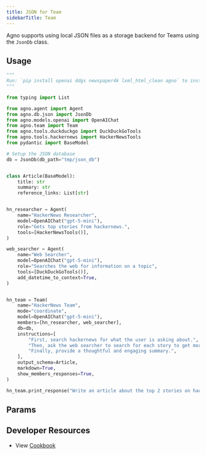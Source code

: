```yaml
---
title: JSON for Team
sidebarTitle: Team
---
```


Agno supports using local JSON files as a storage backend for Teams using the `JsonDb` class.

## Usage

```python json_for_team.py
"""
Run: `pip install openai ddgs newspaper4k lxml_html_clean agno` to install the dependencies
"""

from typing import List

from agno.agent import Agent
from agno.db.json import JsonDb
from agno.models.openai import OpenAIChat
from agno.team import Team
from agno.tools.duckduckgo import DuckDuckGoTools
from agno.tools.hackernews import HackerNewsTools
from pydantic import BaseModel

# Setup the JSON database
db = JsonDb(db_path="tmp/json_db")


class Article(BaseModel):
    title: str
    summary: str
    reference_links: List[str]


hn_researcher = Agent(
    name="HackerNews Researcher",
    model=OpenAIChat("gpt-5-mini"),
    role="Gets top stories from hackernews.",
    tools=[HackerNewsTools()],
)

web_searcher = Agent(
    name="Web Searcher",
    model=OpenAIChat("gpt-5-mini"),
    role="Searches the web for information on a topic",
    tools=[DuckDuckGoTools()],
    add_datetime_to_context=True,
)


hn_team = Team(
    name="HackerNews Team",
    mode="coordinate",
    model=OpenAIChat("gpt-5-mini"),
    members=[hn_researcher, web_searcher],
    db=db,
    instructions=[
        "First, search hackernews for what the user is asking about.",
        "Then, ask the web searcher to search for each story to get more information.",
        "Finally, provide a thoughtful and engaging summary.",
    ],
    output_schema=Article,
    markdown=True,
    show_members_responses=True,
)

hn_team.print_response("Write an article about the top 2 stories on hackernews")
```

## Params

<Snippet file="db-json-params.mdx" />

## Developer Resources

- View [Cookbook](https://github.com/agno-agi/agno/tree/v2.0/cookbook/db/json/json_for_team.py)